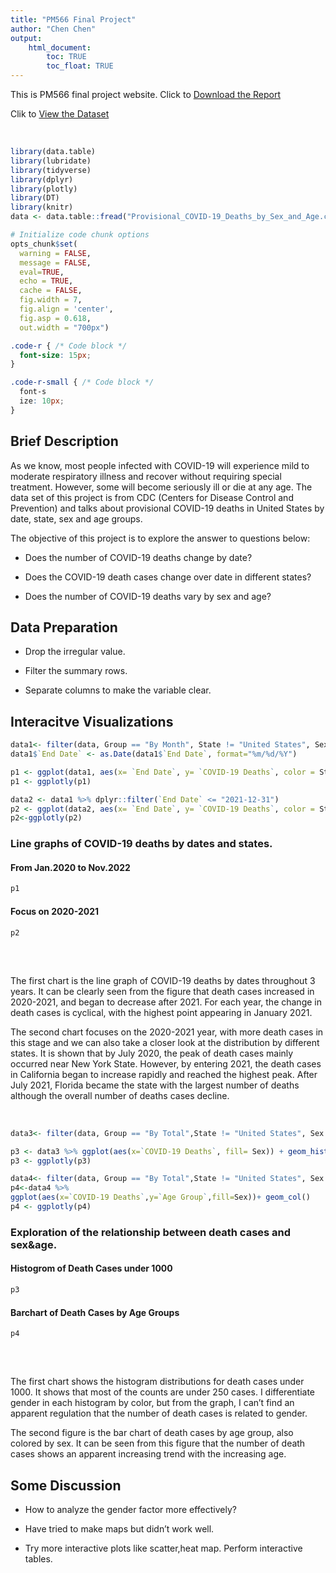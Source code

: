 ```yaml
---
title: "PM566 Final Project"
author: "Chen Chen"
output: 
    html_document:
        toc: TRUE
        toc_float: TRUE
---
```



This is PM566 final project website. 
Click to [Download the Report](https://github.com/cchen941/PM566-finalproject/blob/main/FinalReport.html)


Clik to [View the Dataset](https://data.cdc.gov/NCHS/Provisional-COVID-19-Deaths-by-Sex-and-Age/9bhg-hcku)

<br>


```r
library(data.table)
library(lubridate)
library(tidyverse)
library(dplyr)
library(plotly)
library(DT)
library(knitr)
data <- data.table::fread("Provisional_COVID-19_Deaths_by_Sex_and_Age.csv")

# Initialize code chunk options
opts_chunk$set(
  warning = FALSE,
  message = FALSE,
  eval=TRUE,
  echo = TRUE,
  cache = FALSE,
  fig.width = 7,
  fig.align = 'center',
  fig.asp = 0.618,
  out.width = "700px")
```

```css
.code-r { /* Code block */
  font-size: 15px;
}

.code-r-small { /* Code block */
  font-s
  ize: 10px;
}
```

## Brief Description
As we know, most people infected with COVID-19 will experience mild to moderate respiratory illness and recover without requiring special treatment. However, some will become seriously ill or die at any age. The data set of this project is from CDC (Centers for Disease Control and Prevention) and talks about provisional COVID-19 deaths in United States by date, state, sex and age groups.


The objective of this project is to explore the answer to questions below: 


* Does the number of COVID-19 deaths change by date? 


* Does the COVID-19 death cases change over date in different states?


* Does the number of COVID-19 deaths vary by sex and age?
  

## Data Preparation

*  Drop the irregular value.

*  Filter the summary rows.

*  Separate columns to make the variable clear.

## Interacitve Visualizations

```r
data1<- filter(data, Group == "By Month", State != "United States", Sex == "All Sexes", `Age Group` == "All Ages")
data1$`End Date` <- as.Date(data1$`End Date`, format="%m/%d/%Y")
```

```r
p1 <- ggplot(data1, aes(x= `End Date`, y= `COVID-19 Deaths`, color = State)) + geom_line()+ geom_point(size= 0.5, alpha =0.5)
p1 <- ggplotly(p1)
```

```r
data2 <- data1 %>% dplyr::filter(`End Date` <= "2021-12-31")
p2 <- ggplot(data2, aes(x= `End Date`, y= `COVID-19 Deaths`, color = State)) + geom_line()+ geom_point(size= 0.5, alpha =0.5)
p2<-ggplotly(p2)
```




### Line graphs of COVID-19 deaths by dates and states.{.tabset}


#### From Jan.2020 to Nov.2022
```r
p1
```

#### Focus on 2020-2021
```r
p2
```
## {-}

<br>


The first chart is the line graph of COVID-19 deaths by dates throughout 3 years. It can be clearly seen from the figure that death cases increased in 2020-2021, and began to decrease after 2021. For each year, the change in death cases is cyclical, with the highest point appearing in January 2021.


The second chart focuses on the 2020-2021 year, with more death cases in this stage and we can also take a closer look at the distribution by different states. It is shown that by July 2020, the peak of death cases mainly occurred near New York State. However, by entering 2021, the death cases in California began to increase rapidly and reached the highest peak. After July 2021, Florida became the state with the largest number of deaths although the overall number of deaths cases decline.

<br>

```r
data3<- filter(data, Group == "By Total",State != "United States", Sex != "All Sexes", `Age Group` != "All Ages", `COVID-19 Deaths` < 1000, `COVID-19 Deaths` > 0)
```

```r
p3 <- data3 %>% ggplot(aes(x=`COVID-19 Deaths`, fill= Sex)) + geom_histogram(binwidth=10)
p3 <- ggplotly(p3)
```


```r
data4<- filter(data, Group == "By Total",State != "United States", Sex != "All Sexes", `Age Group` != "All Ages", `COVID-19 Deaths` > 0, `Age Group` != "Under 1 year", `Age Group` != "0-17 years")
p4<-data4 %>% 
ggplot(aes(x=`COVID-19 Deaths`,y=`Age Group`,fill=Sex))+ geom_col()
p4 <- ggplotly(p4)
```



### Exploration of the relationship between death cases and sex&age.{.tabset}


#### Histogrom of Death Cases under 1000
```r
p3
```



#### Barchart of Death Cases by Age Groups
```r
p4
```
## {-}

<br>


The first chart shows the histogram distributions for death cases under 1000. It shows that most of the counts are under 250 cases. I differentiate gender in each histogram by color, but from the graph, I can't find an apparent regulation that the number of death cases is related to gender.


The second figure is the bar chart of death cases by age group, also colored by sex. It can be seen from this figure that the number of death cases shows an apparent increasing trend with the increasing age.

## Some Discussion


  * How to analyze the gender factor more effectively?
  
  
  * Have tried to make maps but didn't work well. 
  
  
  * Try more interactive plots like scatter,heat map. Perform interactive tables. 
  
  
  
  